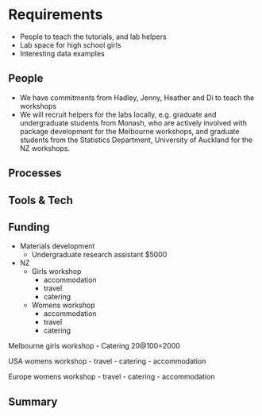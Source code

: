 # Requirements
<!-- 
An idea of what is required to make the project actually happen
-->

- People to teach the tutorials, and lab helpers
- Lab space for high school girls
- Interesting data examples 

## People
<!--
Who needs to be involved, what's the proposed structure, what will it take to get their involvement?
-->

- We have commitments from Hadley, Jenny, Heather and Di to teach the workshops
- We will recruit helpers for the labs locally, e.g. graduate and undergraduate students from Monash, who are actively involved with package development for the Melbourne workshops, and graduate students from the Statistics Department, University of Auckland for the NZ workshops. 

## Processes
<!-- 
What processes need to be put in place e.g. codes of conduct, regular ISC meetings, handover to the community at large?
-->


## Tools & Tech
<!--
What is going to be needed to deliver this project? 

Will cloud computing be used - if yes are there are necessary components that will be deciding factors between providers?

Are there tools or tech that don't exist that will be produced to facilitate the project?
-->

## Funding
<!-- 
[TO DO] THE GUIDANCE IS PRETTY UNCLEAR, ESP IN LIGHT OF GABOR'S PROPOSAL VS AWARD SIZE

-->

- Materials development
  - Undergraduate research assistant $5000
  
- NZ
  - Girls workshop
    - accommodation 
    - travel 
    - catering
  - Womens workshop
    - accommodation 
    - travel
    - catering

Melbourne girls workshop
  - Catering 20@100=2000
  
USA womens workshop
  - travel
  - catering
  - accommodation
  
Europe womens workshop
  - travel
  - catering
  - accommodation
  
## Summary
<!--
A summary of the requirements that contextualises the costs
-->
